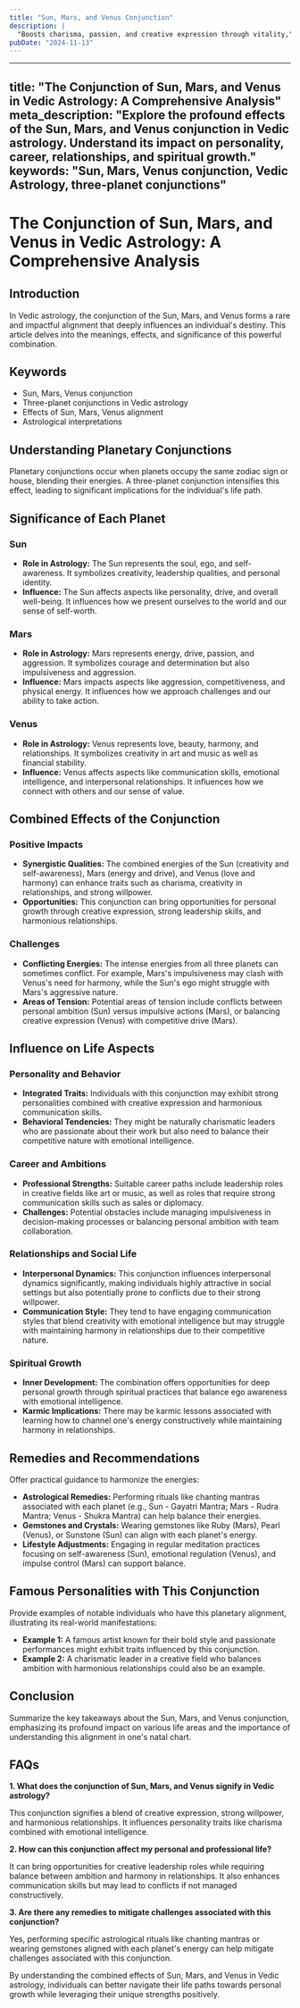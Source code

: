 ```yaml
---
title: "Sun, Mars, and Venus Conjunction"
description: |
  "Boosts charisma, passion, and creative expression through vitality,"
pubDate: "2024-11-13"
---
```


--- 
title: "The Conjunction of Sun, Mars, and Venus in Vedic Astrology: A Comprehensive Analysis"
meta_description: "Explore the profound effects of the Sun, Mars, and Venus conjunction in Vedic astrology. Understand its impact on personality, career, relationships, and spiritual growth."
keywords: "Sun, Mars, Venus conjunction, Vedic Astrology, three-planet conjunctions"
---

# The Conjunction of Sun, Mars, and Venus in Vedic Astrology: A Comprehensive Analysis

## Introduction

In Vedic astrology, the conjunction of the Sun, Mars, and Venus forms a rare and impactful alignment that deeply influences an individual's destiny. This article delves into the meanings, effects, and significance of this powerful combination.

## Keywords

- Sun, Mars, Venus conjunction
- Three-planet conjunctions in Vedic astrology
- Effects of Sun, Mars, Venus alignment
- Astrological interpretations

## Understanding Planetary Conjunctions

Planetary conjunctions occur when planets occupy the same zodiac sign or house, blending their energies. A three-planet conjunction intensifies this effect, leading to significant implications for the individual's life path.

## Significance of Each Planet

### Sun

- **Role in Astrology:** The Sun represents the soul, ego, and self-awareness. It symbolizes creativity, leadership qualities, and personal identity.
- **Influence:** The Sun affects aspects like personality, drive, and overall well-being. It influences how we present ourselves to the world and our sense of self-worth.

### Mars

- **Role in Astrology:** Mars represents energy, drive, passion, and aggression. It symbolizes courage and determination but also impulsiveness and aggression.
- **Influence:** Mars impacts aspects like aggression, competitiveness, and physical energy. It influences how we approach challenges and our ability to take action.

### Venus

- **Role in Astrology:** Venus represents love, beauty, harmony, and relationships. It symbolizes creativity in art and music as well as financial stability.
- **Influence:** Venus affects aspects like communication skills, emotional intelligence, and interpersonal relationships. It influences how we connect with others and our sense of value.

## Combined Effects of the Conjunction

### Positive Impacts

- **Synergistic Qualities:** The combined energies of the Sun (creativity and self-awareness), Mars (energy and drive), and Venus (love and harmony) can enhance traits such as charisma, creativity in relationships, and strong willpower.
- **Opportunities:** This conjunction can bring opportunities for personal growth through creative expression, strong leadership skills, and harmonious relationships.

### Challenges

- **Conflicting Energies:** The intense energies from all three planets can sometimes conflict. For example, Mars's impulsiveness may clash with Venus's need for harmony, while the Sun's ego might struggle with Mars's aggressive nature.
- **Areas of Tension:** Potential areas of tension include conflicts between personal ambition (Sun) versus impulsive actions (Mars), or balancing creative expression (Venus) with competitive drive (Mars).

## Influence on Life Aspects

### Personality and Behavior

- **Integrated Traits:** Individuals with this conjunction may exhibit strong personalities combined with creative expression and harmonious communication skills.
- **Behavioral Tendencies:** They might be naturally charismatic leaders who are passionate about their work but also need to balance their competitive nature with emotional intelligence.

### Career and Ambitions

- **Professional Strengths:** Suitable career paths include leadership roles in creative fields like art or music, as well as roles that require strong communication skills such as sales or diplomacy.
- **Challenges:** Potential obstacles include managing impulsiveness in decision-making processes or balancing personal ambition with team collaboration.

### Relationships and Social Life

- **Interpersonal Dynamics:** This conjunction influences interpersonal dynamics significantly, making individuals highly attractive in social settings but also potentially prone to conflicts due to their strong willpower.
- **Communication Style:** They tend to have engaging communication styles that blend creativity with emotional intelligence but may struggle with maintaining harmony in relationships due to their competitive nature.

### Spiritual Growth

- **Inner Development:** The combination offers opportunities for deep personal growth through spiritual practices that balance ego awareness with emotional intelligence.
- **Karmic Implications:** There may be karmic lessons associated with learning how to channel one's energy constructively while maintaining harmony in relationships.

## Remedies and Recommendations

Offer practical guidance to harmonize the energies:

- **Astrological Remedies:** Performing rituals like chanting mantras associated with each planet (e.g., Sun - Gayatri Mantra; Mars - Rudra Mantra; Venus - Shukra Mantra) can help balance their energies.
- **Gemstones and Crystals:** Wearing gemstones like Ruby (Mars), Pearl (Venus), or Sunstone (Sun) can align with each planet's energy.
- **Lifestyle Adjustments:** Engaging in regular meditation practices focusing on self-awareness (Sun), emotional regulation (Venus), and impulse control (Mars) can support balance.

## Famous Personalities with This Conjunction

Provide examples of notable individuals who have this planetary alignment, illustrating its real-world manifestations:

- **Example 1:** A famous artist known for their bold style and passionate performances might exhibit traits influenced by this conjunction.
- **Example 2:** A charismatic leader in a creative field who balances ambition with harmonious relationships could also be an example.

## Conclusion

Summarize the key takeaways about the Sun, Mars, and Venus conjunction, emphasizing its profound impact on various life areas and the importance of understanding this alignment in one's natal chart.

## FAQs

**1. What does the conjunction of Sun, Mars, and Venus signify in Vedic astrology?**

This conjunction signifies a blend of creative expression, strong willpower, and harmonious relationships. It influences personality traits like charisma combined with emotional intelligence.

**2. How can this conjunction affect my personal and professional life?**

It can bring opportunities for creative leadership roles while requiring balance between ambition and harmony in relationships. It also enhances communication skills but may lead to conflicts if not managed constructively.

**3. Are there any remedies to mitigate challenges associated with this conjunction?**

Yes, performing specific astrological rituals like chanting mantras or wearing gemstones aligned with each planet's energy can help mitigate challenges associated with this conjunction.

By understanding the combined effects of Sun, Mars, and Venus in Vedic astrology, individuals can better navigate their life paths towards personal growth while leveraging their unique strengths positively.